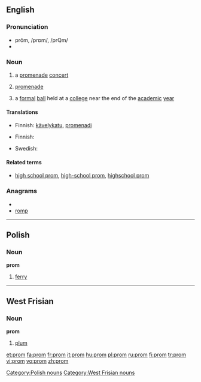 ==English==

===Pronunciation===
* prŏm, /prɒm/, /prQm/
* {{rhymes|ɒm}}

===Noun===
{{wikipedia}}
{{en-noun}}

# {{British}} a [[promenade]] [[concert]]
# {{context|British|abbreviation}} [[promenade]]
# {{US}} a [[formal]] [[ball]] held at a [[college]] near the end of the [[academic]] [[year]]

====Translations====
{{trans-top|a promenade concert}}
{{trans-mid}}
{{trans-bottom}}

{{trans-top|promenade}}
* Finnish: [[kävelykatu]], [[promenadi]]
{{trans-mid}}
{{trans-bottom}}

{{trans-top|a formal ball}}
* Finnish: {{t-|fi|tanssiaiset|p}}
{{trans-mid}}
* Swedish: {{t|sv|bal}}
{{trans-bottom}}

====Related terms====
* [[high school prom]], [[high-school prom]], [[highschool prom]]

===Anagrams===
* {{alphagram|mopr}}
* [[romp#English|romp]]

----

==Polish==

===Noun===
'''prom'''

# [[ferry]]

[[Category:Polish nouns]]

----

==West Frisian==

===Noun===
'''prom'''

# [[plum]]

[[Category:West Frisian nouns]]

[[et:prom]]
[[fa:prom]]
[[fr:prom]]
[[it:prom]]
[[hu:prom]]
[[pl:prom]]
[[ru:prom]]
[[fi:prom]]
[[tr:prom]]
[[vi:prom]]
[[vo:prom]]
[[zh:prom]]